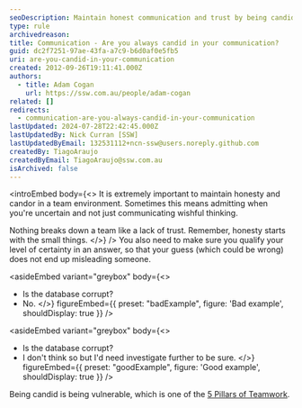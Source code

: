 ```yaml
---
seoDescription: Maintain honest communication and trust by being candid and admitting uncertainty, rather than spreading wishful thinking.
type: rule
archivedreason:
title: Communication - Are you always candid in your communication?
guid: dc2f7251-97ae-43fa-a7c9-b6d0af0e5fb5
uri: are-you-candid-in-your-communication
created: 2012-09-26T19:11:41.000Z
authors:
  - title: Adam Cogan
    url: https://ssw.com.au/people/adam-cogan
related: []
redirects:
  - communication-are-you-always-candid-in-your-communication
lastUpdated: 2024-07-28T22:42:45.000Z
lastUpdatedBy: Nick Curran [SSW]
lastUpdatedByEmail: 132531112+ncn-ssw@users.noreply.github.com
createdBy: TiagoAraujo
createdByEmail: TiagoAraujo@ssw.com.au
isArchived: false
---
```


<introEmbed
  body={<>
It is extremely important to maintain honesty and candor in a team environment. Sometimes this means admitting when you're uncertain and not just communicating wishful thinking.

Nothing breaks down a team like a lack of trust. Remember, honesty starts with the small things.
  </>}
/>
You also need to make sure you qualify your level of certainty in an answer, so that your guess (which could be wrong) does not end up misleading someone.

<asideEmbed
  variant="greybox"
  body={<>
    
* Is the database corrupt?
* No.
  </>}
  figureEmbed={{
    preset: "badExample",
    figure: 'Bad example',
    shouldDisplay: true
  }}
/>

<asideEmbed
  variant="greybox"
  body={<>
    
* Is the database corrupt?
* I don't think so but I'd need investigate further to be sure.
  </>}
  figureEmbed={{
    preset: "goodExample",
    figure: 'Good example',
    shouldDisplay: true
  }}
/>

Being candid is being vulnerable, which is one of the [5 Pillars of Teamwork](/do-you-know-the-5-pillars-of-teamwork).
